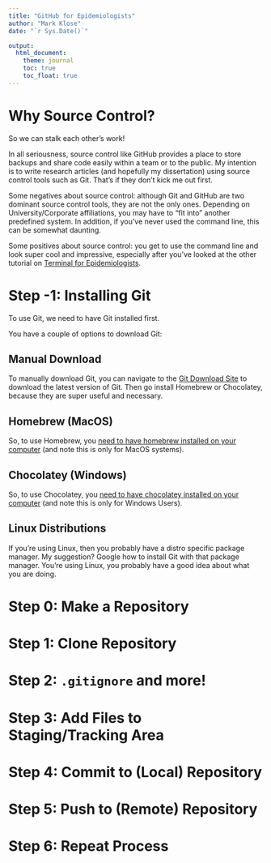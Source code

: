 ```yaml
---
title: "GitHub for Epidemiologists"
author: "Mark Klose"
date: "`r Sys.Date()`"

output: 
  html_document:
    theme: journal
    toc: true
    toc_float: true
---
```


# Why Source Control?

So we can stalk each other's work! 

In all seriousness, source control like GitHub provides a place to store backups and share code easily within a team or to the public. My intention is to write research articles (and hopefully my dissertation) using source control tools such as Git. That's if they don't kick me out first. 

Some negatives about source control: although Git and GitHub are two dominant source control tools, they are not the only ones. Depending on University/Corporate affiliations, you may have to "fit into" another predefined system. In addition, if you've never used the command line, this can be somewhat daunting. 

Some positives about source control: you get to use the command line and look super cool and impressive, especially after you've looked at the other tutorial on [Terminal for Epidemiologists](fe_terminal.html). 


# Step -1: Installing Git {.tabset}

To use Git, we need to have Git installed first.

You have a couple of options to download Git:

## Manual Download
To manually download Git, you can navigate to the [Git Download Site](https://git-scm.com) to download the latest version of Git. Then go install Homebrew or Chocolatey, because they are super useful and necessary. 


## Homebrew (MacOS)
So, to use Homebrew, you [need to have homebrew installed on your computer](https://brew.sh) (and note this is only for MacOS systems). 




## Chocolatey (Windows)
So, to use Chocolatey, you [need to have chocolatey installed on your computer](https://chocolatey.org/install) (and note this is only for Windows Users). 


## Linux Distributions
If you're using Linux, then you probably have a distro specific package manager. My suggestion? Google how to install Git with that package manager. You're using Linux, you probably have a good idea about what you are doing. 



# Step 0: Make a Repository


# Step 1: Clone Repository
 

# Step 2: ```.gitignore``` and more!


# Step 3: Add Files to Staging/Tracking Area


# Step 4: Commit to (Local) Repository


# Step 5: Push to (Remote) Repository


# Step 6: Repeat Process




